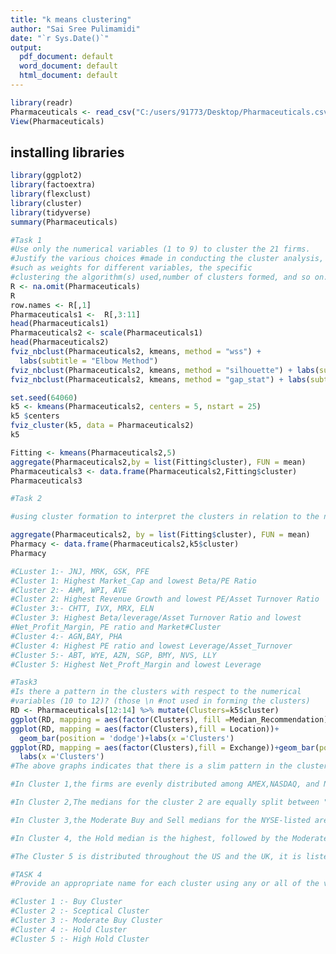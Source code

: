 ---
title: "k means clustering"
author: "Sai Sree Pulimamidi"
date: "`r Sys.Date()`"
output:
  pdf_document: default
  word_document: default
  html_document: default
---

```{r}
library(readr)
Pharmaceuticals <- read_csv("C:/users/91773/Desktop/Pharmaceuticals.csv")
View(Pharmaceuticals)
```
## installing libraries

```{r}
library(ggplot2)
library(factoextra)
library(flexclust)
library(cluster)
library(tidyverse)
summary(Pharmaceuticals)

#Task 1
#Use only the numerical variables (1 to 9) to cluster the 21 firms. 
#Justify the various choices #made in conducting the cluster analysis, 
#such as weights for different variables, the specific 
#clustering the algorithm(s) used,number of clusters formed, and so on. 
R <- na.omit(Pharmaceuticals)
R
row.names <- R[,1]
Pharmaceuticals1 <-  R[,3:11]
head(Pharmaceuticals1)
Pharmaceuticals2 <- scale(Pharmaceuticals1)
head(Pharmaceuticals2)
fviz_nbclust(Pharmaceuticals2, kmeans, method = "wss") +
  labs(subtitle = "Elbow Method")
fviz_nbclust(Pharmaceuticals2, kmeans, method = "silhouette") + labs(subtitle = "Silhouette Method")
fviz_nbclust(Pharmaceuticals2, kmeans, method = "gap_stat") + labs(subtitle = "Gap Stat Method")
```
```{r}
set.seed(64060)
k5 <- kmeans(Pharmaceuticals2, centers = 5, nstart = 25)
k5 $centers
fviz_cluster(k5, data = Pharmaceuticals2)
k5

Fitting <- kmeans(Pharmaceuticals2,5)
aggregate(Pharmaceuticals2,by = list(Fitting$cluster), FUN = mean)
Pharmaceuticals3 <- data.frame(Pharmaceuticals2,Fitting$cluster)
Pharmaceuticals3


```


```{r}

#Task 2

#using cluster formation to interpret the clusters in relation to the numerical variables.

aggregate(Pharmaceuticals2, by = list(Fitting$cluster), FUN = mean)
Pharmacy <- data.frame(Pharmaceuticals2,k5$cluster)
Pharmacy

#CLuster 1:- JNJ, MRK, GSK, PFE
#Cluster 1: Highest Market_Cap and lowest Beta/PE Ratio
#Cluster 2:- AHM, WPI, AVE
#Cluster 2: Highest Revenue Growth and lowest PE/Asset Turnover Ratio
#Cluster 3:- CHTT, IVX, MRX, ELN
#Cluster 3: Highest Beta/leverage/Asset Turnover Ratio and lowest 
#Net_Profit_Margin, PE ratio and Market#Cluster
#Cluster 4:- AGN,BAY, PHA
#Cluster 4: Highest PE ratio and lowest Leverage/Asset_Turnover
#Cluster 5:- ABT, WYE, AZN, SGP, BMY, NVS, LLY
#Cluster 5: Highest Net_Proft_Margin and lowest Leverage
```


```{r}

#Task3
#Is there a pattern in the clusters with respect to the numerical 
#variables (10 to 12)? (those \n #not used in forming the clusters)
RD <- Pharmaceuticals[12:14] %>% mutate(Clusters=k5$cluster)
ggplot(RD, mapping = aes(factor(Clusters), fill =Median_Recommendation))+geom_bar(position='dodge')+labs(x ='Clusters')
ggplot(RD, mapping = aes(factor(Clusters),fill = Location))+
  geom_bar(position = 'dodge')+labs(x ='Clusters')
ggplot(RD, mapping = aes(factor(Clusters),fill = Exchange))+geom_bar(position = 'dodge')+
  labs(x ='Clusters')
#The above graphs indicates that there is a slim pattern in the clusters.

#In Cluster 1,the firms are evenly distributed among AMEX,NASDAQ, and NYSE despite the fact that cluster 1 has a different Hold and Moderate Buy median, a different count from the US and Germany, and a distinct nation count.

#In Cluster 2,The medians for the cluster 2 are equally split between "Hold" and "Moderate Buy," and it is solely listed on the NYSE.

#In Cluster 3,the Moderate Buy and Sell medians for the NYSE-listed are equal, and it has a separate count for France, Ireland, and the US.

#In Cluster 4, the Hold median is the highest, followed by the Moderate Buy and Strong Buy medians, and the Hold median. They are listed on the NYSE and are from the US, the UK, and Switzerland.

#The Cluster 5 is distributed throughout the US and the UK, it is listed on the NYSE, and it has the same hold and mild buy medians.

```


```{r}


#TASK 4
#Provide an appropriate name for each cluster using any or all of the variables in the dataset.

#Cluster 1 :- Buy Cluster
#Cluster 2 :- Sceptical Cluster
#Cluster 3 :- Moderate Buy Cluster
#Cluster 4 :- Hold Cluster
#Cluster 5 :- High Hold Cluster 
```





